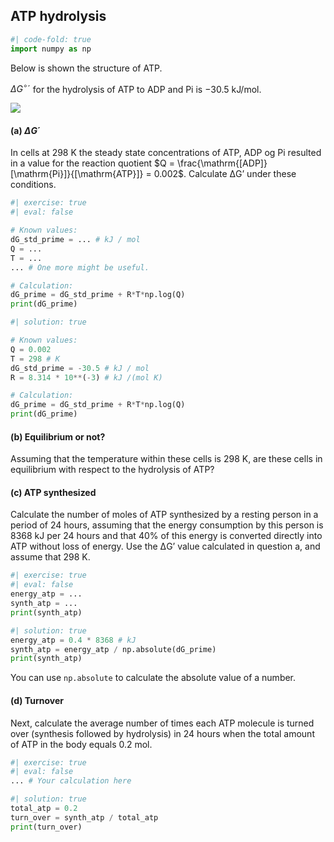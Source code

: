 ## ATP hydrolysis

```python
#| code-fold: true
import numpy as np
```


Below is shown the structure of ATP.

$\Delta G^\circ´$ for the hydrolysis of ATP to ADP and Pi is $-30.5 \ \mathrm{kJ/mol}$.

![](https://raw.githubusercontent.com/au-mbg/fysisk-biokemi/refs/heads/main/course/lessons/figures/atp_structure.png){.lightbox}

#### (a) $\Delta G´$

In cells at $298 \ \mathrm{K}$ the steady state concentrations of ATP, ADP og Pi resulted in a value for the reaction quotient $Q = \frac{\mathrm{[ADP]}[\mathrm{Pi}]}{[\mathrm{ATP}]} = 0.002$. Calculate ΔG’ under these conditions. 

```python
#| exercise: true
#| eval: false

# Known values:
dG_std_prime = ... # kJ / mol
Q = ...
T = ...
... # One more might be useful.

# Calculation:
dG_prime = dG_std_prime + R*T*np.log(Q)
print(dG_prime)
```

```python
#| solution: true

# Known values:
Q = 0.002
T = 298 # K
dG_std_prime = -30.5 # kJ / mol
R = 8.314 * 10**(-3) # kJ /(mol K)

# Calculation:
dG_prime = dG_std_prime + R*T*np.log(Q)
print(dG_prime)
```

#### (b) Equilibrium or not? 

Assuming that the temperature within these cells is $298 \ \mathrm{K}$, are these cells in equilibrium with respect to the hydrolysis of ATP? 

#### (c) ATP synthesized

Calculate the number of moles of ATP synthesized by a resting person in a period of 24 hours, assuming that the energy consumption by this person is $8368 \ \mathrm{kJ}$ per 24 hours and that 40% of this energy is converted directly into ATP without loss of energy. Use the ΔG’ value calculated in question a, and assume that $298 \ \mathrm{K}$.

```python
#| exercise: true
#| eval: false
energy_atp = ...
synth_atp = ...
print(synth_atp)
```

```python
#| solution: true
energy_atp = 0.4 * 8368 # kJ
synth_atp = energy_atp / np.absolute(dG_prime)
print(synth_atp)
```

::: {.callout-tip}

You can use `np.absolute` to calculate the absolute value of a number. 

:::

#### (d) Turnover

Next, calculate the average number of times each ATP molecule is turned over (synthesis followed by hydrolysis) in 24 hours when the total amount of ATP in the body equals $0.2 \ \mathrm{mol}$.

```python
#| exercise: true
#| eval: false
... # Your calculation here
```

```python
#| solution: true
total_atp = 0.2 
turn_over = synth_atp / total_atp
print(turn_over)
```
 
